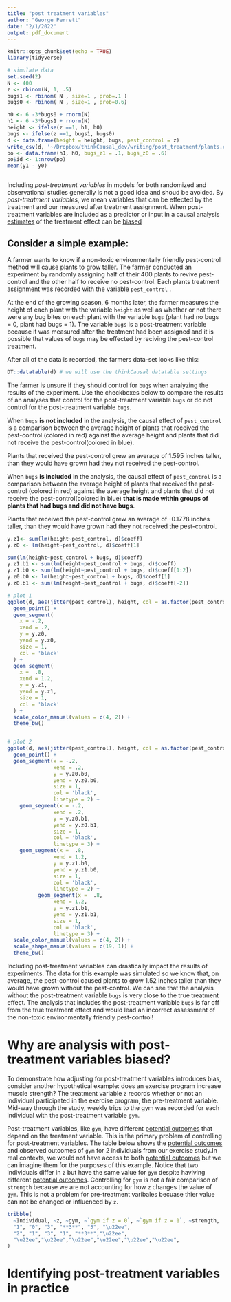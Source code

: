 ```yaml
---
title: "post treatment variables"
author: "George Perrett"
date: "2/1/2022"
output: pdf_document
---
```


```r
knitr::opts_chunk$set(echo = TRUE)
library(tidyverse)

```


```r
# simulate data
set.seed(2)
N <- 400
z <- rbinom(N, 1, .5)
bugs1 <- rbinom( N , size=1 , prob=.1 )
bugs0 <- rbinom( N , size=1 , prob=0.6)

h0 <- 6 -3*bugs0 + rnorm(N)
h1 <- 6 -3*bugs1 + rnorm(N)
height <- ifelse(z ==1, h1, h0)
bugs <- ifelse(z ==1, bugs1, bugs0)
d <- data.frame(height = height, bugs, pest_control = z)
write_csv(d, '~/Dropbox/thinkCausal_dev/writing/post_treatment/plants.csv')
po <- data.frame(h1, h0, bugs_z1 = .1, bugs_z0 = .6)
po$id <- 1:nrow(po)
mean(y1 - y0)



```


Including *post-treatment variables* in models for both randomized and observational studies generally is not a good idea and shoud be avoided. By *post-treatment variables*, we mean variables that can be effected by the treatment and our measured after treatment assignment. When post-treatment variables are included as a predictor or input in a causal analysis [estimates]() of the treatment effect can be [biased]()

## Consider a simple example: 

A farmer wants to know if a non-toxic environmentally friendly pest-control method will cause plants to grow taller. The farmer conducted an experiment by randomly assigning half of their 400 plants to revive pest-control and the other half to receive no pest-control. Each plants treatment assignment was recorded with the variable `pest_control` . 

At the end of the growing season, 6 months later, the farmer measures the height of each plant with the variable `height` as well as whether or not there were any bug bites on each plant with the variable `bugs` (plant had no bugs = 0, plant had bugs = 1). The variable `bugs` is a post-treatment variable because it was measured after the treatment had been assigned and it is possible that values of `bugs` may be effected by reciving the pest-control treatment. 


After all of the data is recorded, the farmers  data-set looks like this: 

```r
DT::datatable(d) # we will use the thinkCausal datatable settings
```



The farmer is unsure if they should control for `bugs` when analyzing the results of the experiment. Use the checkboxes below to compare the results of an analyses that control for the post-treatment variable `bugs` or do not control for the post-treatment variable `bugs`.

When `bugs` **is not included** in the analysis, the causal effect of `pest_control` is a comparison between the average height of plants that received the pest-control (colored in red) against the average height and plants that did not receive the pest-control(colored in blue). 

Plants that received the pest-control grew an average of 1.595 inches taller, than they would have grown had they not received the pest-control. 

When `bugs` **is included** in the analysis, the causal effect of `pest_control` is a comparison between the average height of plants that received the pest-control (colored in red) against the average height and plants that did not receive the pest-control(colored in blue) **that is made within groups of plants that had bugs and did not have bugs**. 

Plants that received the pest-control grew an average of -0.1778 inches taller, than they would have grown had they not received the pest-control. 

```r

y.z1<- sum(lm(height~pest_control, d)$coeff)
y.z0 <- lm(height~pest_control, d)$coeff[1]

sum(lm(height~pest_control + bugs, d)$coeff)
y.z1.b1 <- sum(lm(height~pest_control + bugs, d)$coeff)
y.z1.b0 <- sum(lm(height~pest_control + bugs, d)$coeff[1:2])
y.z0.b0 <- lm(height~pest_control + bugs, d)$coeff[1]
y.z0.b1 <- sum(lm(height~pest_control + bugs, d)$coeff[-2])

# plot 1 
ggplot(d, aes(jitter(pest_control), height, col = as.factor(pest_control))) +
  geom_point() +
  geom_segment(
    x = -.2,
    xend = .2,
    y = y.z0,
    yend = y.z0,
    size = 1,
    col = 'black'
  ) +
  geom_segment(
    x =  .8,
    xend = 1.2,
    y = y.z1,
    yend = y.z1,
    size = 1,
    col = 'black'
  ) +
  scale_color_manual(values = c(4, 2)) +
  theme_bw()


# plot 2
ggplot(d, aes(jitter(pest_control), height, col = as.factor(pest_control), shape = as.factor(bugs))) + 
  geom_point() + 
  geom_segment(x = -.2, 
               xend = .2, 
               y = y.z0.b0, 
               yend = y.z0.b0, 
               size = 1, 
               col = 'black', 
               linetype = 2) + 
    geom_segment(x = -.2, 
               xend = .2, 
               y = y.z0.b1, 
               yend = y.z0.b1, 
               size = 1, 
               col = 'black', 
               linetype = 3) + 
    geom_segment(x =  .8, 
               xend = 1.2, 
               y = y.z1.b0, 
               yend = y.z1.b0, 
               size = 1, 
               col = 'black', 
               linetype = 2) + 
          geom_segment(x =  .8, 
               xend = 1.2, 
               y = y.z1.b1, 
               yend = y.z1.b1, 
               size = 1, 
               col = 'black', 
               linetype = 3) +
  scale_color_manual(values = c(4, 2)) + 
  scale_shape_manual(values = c(19, 1)) + 
  theme_bw()

```

Including post-treatment variables can drastically impact the results of experiments. The data for this example was simulated so we know that, on average, the pest-control caused plants to grow 1.52 inches taller than they would have grown without the pest-control. We can see that the analysis without the post-treatment variable `bugs` is very close to the true treatment effect. The analysis that includes the post-treatment variable `bugs` is far off from the true treatment effect and would lead an incorrect assessment of the non-toxic environmentally friendly pest-control!

# Why are analysis with post-treatment variables biased?

To demonstrate how adjusting for post-treatment variables introduces bias, consider another hypothetical example: does an exercise program increase muscle strength? The treatment variable `z` records whether or not an individual participated in the exercise program, the pre-treatment variable. Mid-way through the study, weekly trips to the gym was recorded for each individual with the post-treatment variable `gym`. 

Post-treatment variables, like `gym`, have different [potential outcomes]() that depend on the treatment variable. This is the primary problem of controlling for post-treatment variables. The table below shows the [potential outcomes]() and observed outcomes of `gym` for 2 individuals from our exercise study.In real contexts, we would not have access to both [potential outcomes]() but we can imagine them for the purposes of this example. Notice that two individuals differ in `z` but have the same value for `gym` despite haviving different [potential outcomes](). Controlling for `gym` is not a fair comparison of `strength` because we are not accounting for how `z` changes the value of `gym`. This is not a problem for pre-treatment varibales becuase thier value can not be changed or influenced by `z`. 



```r

tribble(
  ~Individual, ~z, ~gym, ~`gym if z = 0`, ~`gym if z = 1`, ~strength, 
  "1", "0", "3", "**3**", "5", "\u22ee",
  "2", "1", "3", "1", "**3**","\u22ee", 
  "\u22ee","\u22ee","\u22ee","\u22ee","\u22ee","\u22ee",
)
```

# Identifying post-treatment variables in practice